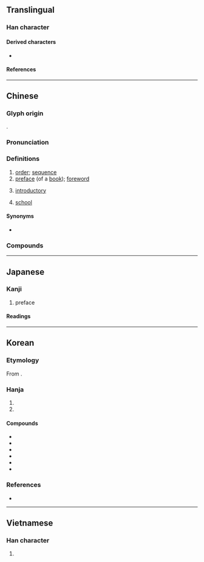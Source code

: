 {{character info}}
==Translingual==

===Han character===
{{Han char|rn=53|rad=广|as=04|sn=7|four=00222|canj=ININ|ids=⿸广予}}

====Derived characters====
* {{l|mul|[[垿]], [[𡜾]], [[𢭸]], [[𨹘]], [[𫸉]], [[𦯅]]}}

====References====
{{Han ref|kx=0343.350|dkj=09253|dj=0653.220|hdz=20875.180|uh=5E8F}}

----

==Chinese==
{{zh-forms}}

===Glyph origin===
{{Han etym}}
{{Han compound|广|予|ls=psc|c1=s|c2=p}}.

===Pronunciation===
{{zh-pron
|m=xù
|m-s=xu4
|c=zeoi6
|c-t=dui5
|g=xy5
|h=pfs=si;gd=xi4
|j=xy3
|mb=
|md=sê̤ṳ
|mn=qz:sǐr/tw,xm:sū/twvk,zz,jj:sī
|mn-t=su6
|w=3xxy
|x=si4
|mc=y
|oc=y
|cat=n,a
}}

===Definitions===
{{zh-hanzi}}

# [[order]]; [[sequence]]
# [[preface]] (of a [[book]]); [[foreword]] {{zh-mw|篇}}
#: {{zh-ant|跋}}
# [[introductory]]
# {{zh-o}} [[school]]

====Synonyms====
* {{s|preface}}
{{zh-syn-saurus|序文}}

===Compounds===
{{zh-der|序論|層序分明|序言|保全程序|原子序數|分班序齒|原子序|主序星|卷繖花序|循序|大序|庠序|序班|序錄|序跋|序目|序次|序曲|序時帳|序文|序數|序戰|序升|序列|四序|平鋪直序|出言有序|小序|愆序|代序|序幕|孝經序|依序|亂中有序|差序|序齒|寒溫序|序卦|倫序|壽序|主序帶|向心花序|循序漸進|井然有序|本末有序|破邪論序|程序違建|時序|程序法|次序|產銷秩序|拍序|新序|法定程序|穗狀花序|程序控制|程序圖|程序問題|程序修憲|程序|秩序井然|秩序|毛序|社會秩序|班序|短序|有限花序|無限花序|滕王閣序|敦序|流水序|旻序|聚繖花序|蘭亭集序|順序|紛亂無序|蘭亭序|葉序|鴈序|詞序|語序|立法程序|雁序|隱頭花序|膠序|鷺序|長幼有序|繖房花序|紀序|詩序|脫序|肉穗花序|聖教序|輪繖花序|自序|贈序|總狀花序|花序|芳序|逆序|無序|序大:sī-tōa;Min Nan}}

----

==Japanese==

===Kanji===
{{ja-kanji|grade=5|rs=广04}}

# preface

====Readings====
{{ja-readings
|goon=じょ
|kanon=しょ
|kun=つい-で, のべる
}}

----

==Korean==

===Etymology===
From {{der|ko|ltc|-}} {{ltc-l|序}}. {{hanja-hunmong|셔〯|sye|儒學#상34A}}

===Hanja===
{{ko-hanja-search}}
{{ko-hanja|차례|서}}

# {{hanja form of|서|[[sequence]]; [[order]]}}
# {{hanja form of|서|[[preface]]}}

====Compounds====
{{der-top3|Compounds}}
* {{ko-l|서막|序幕}}
* {{ko-l|서장|序章}}
* {{ko-l|순서|循序}}
* {{ko-l|질서|秩序}}
* {{ko-l|서열|序列}}
* {{ko-l|서론|序論}}
{{der-bottom}}

===References===
* {{R:hanjadoc|3069}}

----

==Vietnamese==

===Han character===
{{vi-readings|reading=tựa, tự|rs=广04}}

# {{rfdef|vi|sort=广04}}